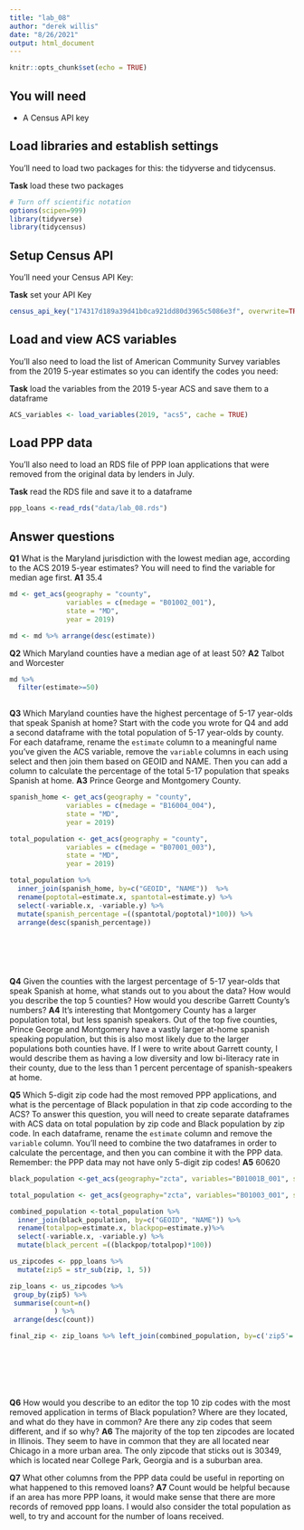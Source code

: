 ```yaml
---
title: "lab_08"
author: "derek willis"
date: "8/26/2021"
output: html_document
---
```


```r
knitr::opts_chunk$set(echo = TRUE)
```

## You will need

* A Census API key

## Load libraries and establish settings

You'll need to load two packages for this: the tidyverse and tidycensus.

**Task** load these two packages

```r
# Turn off scientific notation
options(scipen=999)
library(tidyverse)
library(tidycensus)
```

## Setup Census API

You'll need your Census API Key:

**Task** set your API Key

```r
census_api_key("174317d189a39d41b0ca921dd80d3965c5086e3f", overwrite=TRUE)
```

## Load and view ACS variables

You'll also need to load the list of American Community Survey variables from the 2019 5-year estimates so you can identify the codes you need:

**Task** load the variables from the 2019 5-year ACS and save them to a dataframe

```r
ACS_variables <- load_variables(2019, "acs5", cache = TRUE)
```

## Load PPP data

You'll also need to load an RDS file of PPP loan applications that were removed from the original data by lenders in July.

**Task** read the RDS file and save it to a dataframe

```r
ppp_loans <-read_rds("data/lab_08.rds")
```

## Answer questions

**Q1** What is the Maryland jurisdiction with the lowest median age, according to the ACS 2019 5-year estimates? You will need to find the variable for median age first.
**A1** 35.4

```r
md <- get_acs(geography = "county",
              variables = c(medage = "B01002_001"),
              state = "MD",
              year = 2019)

md <- md %>% arrange(desc(estimate)) 
```

**Q2** Which Maryland counties have a median age of at least 50?
**A2** Talbot and Worcester

```r
md %>%
  filter(estimate>=50)
  
```

**Q3** Which Maryland counties have the highest percentage of 5-17 year-olds that speak Spanish at home? Start with the code you wrote for Q4 and add a second dataframe with the total population of 5-17 year-olds by county. For each dataframe, rename the `estimate` column to a meaningful name you've given the ACS variable, remove the `variable` columns in each using select and then join them based on GEOID and NAME. Then you can add a column to calculate the percentage of the total 5-17 population that speaks Spanish at home.
**A3** Prince George and Montgomery County.

```r

  
spanish_home <- get_acs(geography = "county",
              variables = c(medage = "B16004_004"),
              state = "MD",
              year = 2019)

total_population <- get_acs(geography = "county",
              variables = c(medage = "B07001_003"),
              state = "MD",
              year = 2019)

total_population %>%
  inner_join(spanish_home, by=c("GEOID", "NAME"))  %>%
  rename(poptotal=estimate.x, spantotal=estimate.y) %>%
  select(-variable.x, -variable.y) %>%
  mutate(spanish_percentage =((spantotal/poptotal)*100)) %>%
  arrange(desc(spanish_percentage))
  
  

  
  
```

**Q4** Given the counties with the largest percentage of 5-17 year-olds that speak Spanish at home, what stands out to you about the data? How would you describe the top 5 counties? How would you describe Garrett County's numbers?
**A4**
It's interesting that Montgomery County has a larger population total, but less spanish speakers. Out of the top five counties, Prince George and Montgomery have a vastly larger at-home spanish speaking population, but this is also most likely due to the larger populations both counties have. If I were to write about Garrett county, I would describe them as having a low diversity and low bi-literacy rate in their county, due to the less than 1 percent percentage of spanish-speakers at home. 

**Q5** Which 5-digit zip code had the most removed PPP applications, and what is the percentage of Black population in that zip code according to the ACS? To answer this question, you will need to create separate dataframes with ACS data on total population by zip code and Black population by zip code. In each dataframe, rename the `estimate` column and remove the `variable` column. You'll need to combine the two dataframes in order to calculate the percentage, and then you can combine it with the PPP data. Remember: the PPP data may not have only 5-digit zip codes!
**A5** 60620

```r

black_population <-get_acs(geography="zcta", variables="B01001B_001", state=NULL)

total_population <- get_acs(geography="zcta", variables="B01003_001", state=NULL)

combined_population <-total_population %>%
  inner_join(black_population, by=c("GEOID", "NAME")) %>%
  rename(totalpop=estimate.x, blackpop=estimate.y)%>%
  select(-variable.x, -variable.y) %>%
  mutate(black_percent =((blackpop/totalpop)*100))

us_zipcodes <- ppp_loans %>%
  mutate(zip5 = str_sub(zip, 1, 5))

zip_loans <- us_zipcodes %>%
 group_by(zip5) %>%
 summarise(count=n()
           ) %>%
 arrange(desc(count))

final_zip <- zip_loans %>% left_join(combined_population, by=c('zip5'='GEOID'))


  

 
  


```

**Q6** How would you describe to an editor the top 10 zip codes with the most removed application in terms of Black population? Where are they located, and what do they have in common? Are there any zip codes that seem different, and if so why?
**A6**
The majority of the top ten zipcodes are located in Illinois. They seem to have in common that they are all located near Chicago in a more urban area. The only zipcode that sticks out is 30349, which is located near College Park, Georgia and is a suburban area.

**Q7** What other columns from the PPP data could be useful in reporting on what happened to this removed loans?
**A7** Count would be helpful because if an area has more PPP loans, it would make sense that there are more records of removed ppp loans. I would also consider the total population as well, to try and account for the number of loans received. 
